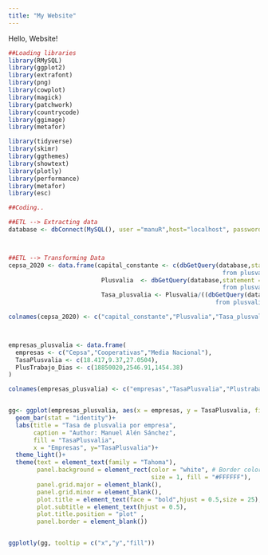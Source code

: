 ```yaml
---
title: "My Website"
---
```


Hello, Website!

```r
##Loading libraries
library(RMySQL)
library(ggplot2)
library(extrafont)
library(png)
library(cowplot)
library(magick)
library(patchwork)
library(countrycode)
library(ggimage)
library(metafor)

library(tidyverse)
library(skimr)
library(ggthemes)
library(showtext)
library(plotly)
library(performance)
library(metafor)
library(esc)

##Coding..

##ETL --> Extracting data
database <- dbConnect(MySQL(), user ="manuR",host="localhost", password="manuR", dbname="plusvalia")



##ETL --> Transforming Data
cepsa_2020 <- data.frame(capital_constante <- c(dbGetQuery(database,statement = "select aprovisionamientos+amortizaciones_y_deterioros+impuestos
                                                            from plusvalia.cepsa where fecha = 2020;")),
                          Plusvalia  <- dbGetQuery(database,statement = "select produccion-capital_variable-impuestos
                                                            from plusvalia.cepsa where fecha = 2020;")-capital_constante,
                          Tasa_plusvalia <- Plusvalia/((dbGetQuery(database,statement = "select capital_variable 
                                                          from plusvalia.cepsa where fecha = 2020;"))+capital_constante))

colnames(cepsa_2020) <- c("capital_constante","Plusvalia","Tasa_plusvalia")



empresas_plusvalia <- data.frame(
  empresas <- c("Cepsa","Cooperativas","Media Nacional"),
  TasaPlusvalia <- c(18.417,9.37,27.0504),
  PlusTrabajo_Dias <- c(18850020,2546.91,1454.38)
)

colnames(empresas_plusvalia) <- c("empresas","TasaPlusvalia","Plustrabajo_Dias")


gg<- ggplot(empresas_plusvalia, aes(x = empresas, y = TasaPlusvalia, fill =TasaPlusvalia ))+
  geom_bar(stat = "identity")+
  labs(title = "Tasa de plusvalia por empresa",
       caption = "Author: Manuel Alén Sánchez",
       fill = "TasaPlusvalia",
       x = "Empresas", y="TasaPlusvalia")+
  theme_light()+
  theme(text = element_text(family = "Tahoma"),
        panel.background = element_rect(color = "white", # Border color
                                        size = 1, fill = "#FFFFFF"),
        panel.grid.major = element_blank(),
        panel.grid.minor = element_blank(),
        plot.title = element_text(face = "bold",hjust = 0.5,size = 25),
        plot.subtitle = element_text(hjust = 0.5),
        plot.title.position = "plot" ,
        panel.border = element_blank())


ggplotly(gg, tooltip = c("x","y","fill"))
````
